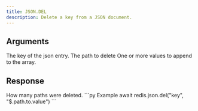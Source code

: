```yaml
---
title: JSON.DEL
description: Delete a key from a JSON document.
---
```


## Arguments

<ParamField body="key" type="string" required>
    The key of the json entry.
</ParamField>
<ParamField body="path" type="string" default="$">
    The path to delete
</ParamField>



<ParamField body="value" type="...TValue[]" required>
    One or more values to append to the array.
</ParamField>


## Response

<ResponseField type="integer" required>
  How many paths were deleted.
</ResponseField>

<RequestExample>
```py Example
await redis.json.del("key", "$.path.to.value")
```
</RequestExample>

